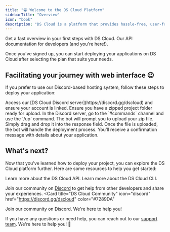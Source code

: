 ```yaml
---
title: "😁 Welcome to the DS Cloud Platform"
sidebarTitle: "Overview"
icon: "book"
description: "DS Cloud is a platform that provides hassle-free, user-friendly enterprise hosting services. Get started in minutes. ✨"
---
```


<CardGroup>
  <Card
    title="Quick Start Guide"
    icon="book"
    href="/getting-started/quick-start"
  >
    Get a fast overview in your first steps with DS Cloud.
  </Card>
  <Card title="Official API" icon="code" href="/api-reference">
    Our API documentation for developers (and you're here!).
  </Card>
</CardGroup>

<SnippetIntro2 />

Once you've signed up, you can start deploying your applications on DS Cloud after selecting the plan that suits your needs.

## Facilitating your journey with web interface 😉
If you prefer to use our Discord-based hosting system, follow these steps to deploy your application:

<Steps>
  <Step title="Join the DS Cloud Discord server">
    Access our [DS Cloud Discord server](https://discord.gg/dscloud) and ensure your account is linked.
  </Step>
  <Step title="Prepare your files">
    Ensure you have a zipped project folder ready for upload.
  </Step>
  <Step title="Use the upload command">
    In the Discord server, go to the `#commands` channel and use the `/up` command. The bot will prompt you to upload your zip file. Simply drag and drop it into the response field.
  </Step>
  <Step title="Deploy your project">
    Once the file is uploaded, the bot will handle the deployment process. You’ll receive a confirmation message with details about your application.
  </Step>
</Steps>

## What's next?
Now that you've learned how to deploy your project, you can explore the DS Cloud platform further. Here are some resources to help you get started:

<CardGroup>
  <Card
    title="API Reference"
    icon="server"
    href="/api-reference"
  >
    Learn more about the DS Cloud API.
  </Card>
  <Card
    title="CLI Reference"
    icon="code"
    href="/cli-reference"
  >
    Learn more about the DS Cloud CLI.
  </Card>
</CardGroup>

Join our community on [Discord](https://discord.gg/dscloud) to get help from other developers and share your experiences.
<Card 
  title="DS Cloud Community"
  icon="discord"
  href="https://discord.gg/dscloud"
  color="#7289DA"
>
  Join our community on Discord. We're here to help you!
</Card>

If you have any questions or need help, you can reach out to our [support team](https://dscloud.pt/dashboard/support). We're here to help you! 🚀
